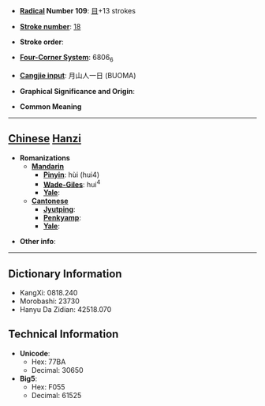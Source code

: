 * '''[[Wiktionary:Chinese radical index| Radical]] Number 109''': [[Wiktionary:Chinese radical index 目|目]]+13 strokes

* '''[[Wiktionary:Chinese total strokes index|Stroke number]]''': [[Wiktionary:Chinese total strokes index 18|18]]

* '''Stroke order''': 

* '''[[Wiktionary:Chinese four corner index|Four-Corner System]]''': 6806<sub>6</sub>

* '''[[Wiktionary:Chinese Cangjie index|Cangjie input]]''': 月山人一日 (BUOMA)

* '''Graphical Significance and Origin''': 

* '''Common Meaning'''

----

== [[Chinese]] [[Hanzi]] ==

* '''Romanizations'''
** '''[[Mandarin]]'''
*** '''[[Pinyin]]''': hùi (hui4)
*** '''[[Wade-Giles]]''': hui<sup>4</sup>
*** '''[[Yale]]''': 
** '''[[Cantonese]]'''
*** '''[[Jyutping]]''':
*** '''[[Penkyamp]]''': 
*** '''[[Yale]]''': 

* '''Other info''': 

----

== Dictionary Information ==

* KangXi: 0818.240
* Morobashi: 23730
* Hanyu Da Zidian: 42518.070

== Technical Information ==

* '''Unicode''':
** Hex: 77BA
** Decimal: 30650
* '''Big5''':
** Hex: F055
** Decimal: 61525